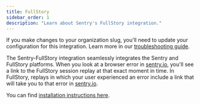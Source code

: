 ```yaml
---
title: FullStory
sidebar_order: 1
description: "Learn about Sentry's FullStory integration."
---
```


<Alert level="warning">

If you make changes to your organization slug, you'll need to update your configuration for this integration. Learn more in our [troubleshooting guide](/product/integrations/troubleshooting).

</Alert>

The Sentry-FullStory integration seamlessly integrates the Sentry and FullStory platforms. When you look at a browser error in [sentry.io](https://sentry.io), you'll see a link to the FullStory session replay at that exact moment in time. In FullStory, replays in which your user experienced an error include a link that will take you to that error in [sentry.io](https://sentry.io).

You can find [installation instructions here](https://www.npmjs.com/package/@sentry/fullstory).
